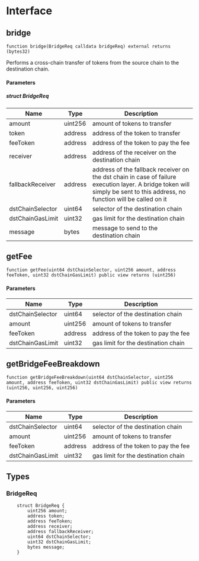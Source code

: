 # Interface

## bridge

```solidity
function bridge(BridgeReq calldata bridgeReq) external returns (bytes32)
```

Performs a cross-chain transfer of tokens from the source chain to the destination chain.

#### Parameters
##### struct BridgeReq
| Name | Type | Description |
| ---- | ---- | ----------- |
| amount | uint256 | amount of tokens to transfer |
| token | address | address of the token to transfer |
| feeToken | address | address of the token to pay the fee |
| receiver | address | address of the receiver on the destination chain |
| fallbackReceiver | address | address of the fallback receiver on the dst chain in case of failure execution layer. A bridge token will simply be sent to this address, no function will be called on it |
| dstChainSelector | uint64 | selector of the destination chain |
| dstChainGasLimit | uint32 | gas limit for the destination chain |
| message | bytes | message to send to the destination chain |

## getFee

```solidity
function getFee(uint64 dstChainSelector, uint256 amount, address feeToken, uint32 dstChainGasLimit) public view returns (uint256)
```
#### Parameters
| Name | Type | Description |
| ---- | ---- | ----------- |
| dstChainSelector | uint64 | selector of the destination chain |
| amount | uint256 | amount of tokens to transfer |
| feeToken | address | address of the token to pay the fee |
| dstChainGasLimit | uint32 | gas limit for the destination chain |

## getBridgeFeeBreakdown

```solidity
function getBridgeFeeBreakdown(uint64 dstChainSelector, uint256 amount, address feeToken, uint32 dstChainGasLimit) public view returns (uint256, uint256, uint256)
```

#### Parameters
| Name | Type | Description |
| ---- | ---- | ----------- |
| dstChainSelector | uint64 | selector of the destination chain |
| amount | uint256 | amount of tokens to transfer |
| feeToken | address | address of the token to pay the fee |
| dstChainGasLimit | uint32 | gas limit for the destination chain |


## Types

### BridgeReq
```solidity
    struct BridgeReq {
        uint256 amount;
        address token;
        address feeToken;
        address receiver;
        address fallbackReceiver;
        uint64 dstChainSelector;
        uint32 dstChainGasLimit;
        bytes message;
    }
```